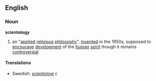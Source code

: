 ==English==
===Noun===
{{wikipedia}}
'''scientology'''
# an "[[applied]] [[religious]] [[philosophy]]", [[invented]] in the 1950s, supposed to [[encourage]] [[development]] of the [[human]] [[spirit]] though it remains [[controversial]]

====Translations====
*Swedish: [[scientologi]] ''c''